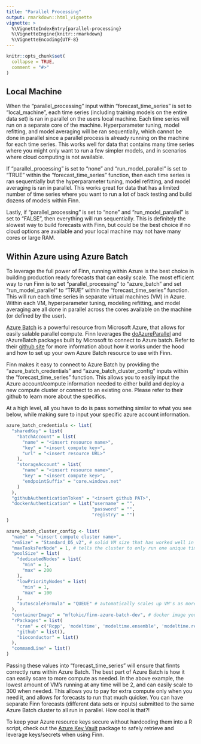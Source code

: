 ```yaml
---
title: "Parallel Processing"
output: rmarkdown::html_vignette
vignette: >
  %\VignetteIndexEntry{parallel-processing}
  %\VignetteEngine{knitr::rmarkdown}
  %\VignetteEncoding{UTF-8}
---
```


```r
knitr::opts_chunk$set(
  collapse = TRUE,
  comment = "#>"
)
```

## Local Machine

When the "parallel_processing" input within "forecast_time_series" is set to "local_machine", each time series (including training models on the entire data set) is ran in parallel on the users local machine. Each time series will run on a separate core of the machine. Hyperparameter tuning, model refitting, and model averaging will be ran sequentially, which cannot be done in parallel since a parallel process is already running on the machine for each time series. This works well for data that contains many time series where you might only want to run a few simpler models, and in scenarios where cloud computing is not available. 

If "parallel_processing" is set to "none" and "run_model_parallel" is set to "TRUE" within the "forecast_time_series" function, then each time series is ran sequentially but the hyperparameter tuning, model refitting, and model averaging is ran in parallel. This works great for data that has a limited number of time series where you want to run a lot of back testing and build dozens of models within Finn. 

Lastly, if "parallel_processing" is set to "none" and "run_model_parallel" is set to "FALSE", then everything will run sequentially. This is definitely the slowest way to build forecasts with Finn, but could be the best choice if no cloud options are available and your local machine may not have many cores or large RAM. 

## Within Azure using Azure Batch

To leverage the full power of Finn, running within Azure is the best choice in building production ready forecasts that can easily scale. The most efficient way to run Finn is to set "parallel_processing" to "azure_batch" and set "run_model_parallel" to "TRUE" within the "forecast_time_series" function. This will run each time series in separate virtual machines (VM) in Azure. Within each VM, hyperparameter tuning, modeling refitting, and model averaging are all done in parallel across the cores available on the machine (or defined by the user). 

[Azure Batch](https://azure.microsoft.com/en-us/services/batch/#overview) is a powerful resource from Microsoft Azure, that allows for easily salable parallel compute. Finn leverages the [doAzureParallel](https://github.com/Azure/doAzureParallel) and rAzureBatch packages built by Microsoft to connect to Azure batch. Refer to their [github site](https://github.com/Azure/doAzureParallel) for more information about how it works under the hood and how to set up your own Azure Batch resource to use with Finn. 

Finn makes it easy to connect to Azure Batch by providing the "azure_batch_credentials" and "azure_batch_cluster_config" inputs within the "forecast_time_series" function. This allows you to easily input the Azure account/compute information needed to either build and deploy a new compute cluster or connect to an existing one. Please refer to their github to learn more about the specifics. 

At a high level, all you have to do is pass something similar to what you see below, while making sure to input your specific azure account information.

```r
azure_batch_credentials <- list(
  "sharedKey" = list(
    "batchAccount" = list(
      "name" = "<insert resource name>",
      "key" = "<insert compute key>",
      "url" = "<insert resource URL>"
    ),
    "storageAccount" = list(
      "name" = "<insert resource name>",
      "key" = "<insert compute key>",
      "endpointSuffix" = "core.windows.net"
    )
  ),
  "githubAuthenticationToken" = "<insert github PAT>",
  "dockerAuthentication" = list("username" = "",
                                "password" = "",
                                "registry" = "")
)

azure_batch_cluster_config <- list(
  "name" = "<insert compute cluster name>",
  "vmSize" = "Standard_D5_v2", # solid VM size that has worked well in the past with Finn forecasts
  "maxTasksPerNode" = 1, # tells the cluster to only run one unique time series for each VM. That enables us to then run another layer of parallel processing within the VM
  "poolSize" = list(
    "dedicatedNodes" = list(
      "min" = 1,
      "max" = 200
    ),
    "lowPriorityNodes" = list(
      "min" = 1,
      "max" = 100
    ),
    "autoscaleFormula" = "QUEUE" # automatically scales up VM's as more jobs get sent to the cluster. 
  ),
  "containerImage" = "mftokic/finn-azure-batch-dev", # docker image you can use that automatically downloads software needed for Finn to run in cloud
  "rPackages" = list(
    "cran" = c('Rcpp', 'modeltime', 'modeltime.ensemble', 'modeltime.resample', 'tidymodels', 'lubridate', 'rlist', 'rules', 'Cubist', 'earth', 'kernlab', 'doParallel', 'tidyverse', 'lightgbm', 'torch', 'tabnet', 'prophet', 'glmnet', 'gtools'), # finnts package dependencies
    "github" = list(),
    "bioconductor" = list()
  ),
  "commandLine" = list()
)


```

Passing these values into "forecast_time_series" will ensure that finnts correctly runs within Azure Batch. The best part of Azure Batch is how it can easily scare to more compute as needed. In the above example, the lowest amount of VM's running at any time will be 2, and can easily scale to 300 when needed. This allows you to pay for extra compute only when you need it, and allows for forecasts to run that much quicker. You can have separate Finn forecasts (different data sets or inputs) submitted to the same Azure Batch cluster to all run in parallel. How cool is that?!

To keep your Azure resource keys secure without hardcoding them into a R script, check out the [Azure Key Vault](https://github.com/Azure/AzureKeyVault) package to safely retrieve and leverage keys/secrets when using Finn. 


